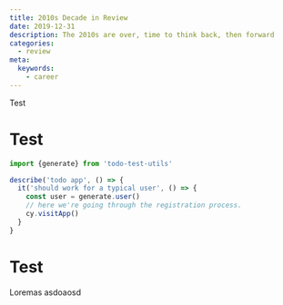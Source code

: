 ```yaml
---
title: 2010s Decade in Review
date: 2019-12-31
description: The 2010s are over, time to think back, then forward
categories:
  - review
meta:
  keywords:
    - career
---
```


Test

# Test

```typescript {1-3,4} showLineNumbers
import {generate} from 'todo-test-utils'

describe('todo app', () => {
  it('should work for a typical user', () => {
    const user = generate.user()
    // here we're going through the registration process.
    cy.visitApp()
  }
}

```

# Test

Loremas asdoaosd
